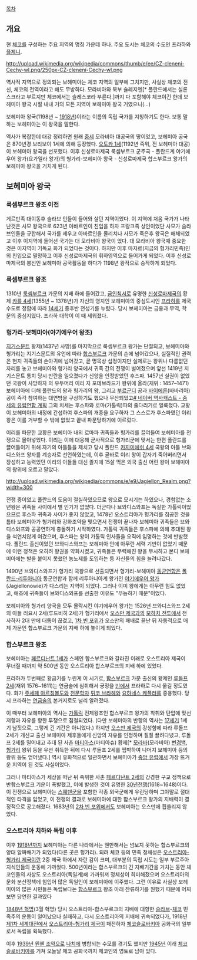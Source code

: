 [[목차]]

== 개요 == 
현 [[체코]]를 구성하는 주요 지역의 명칭 가운데 하나. 주요 도시는 체코의 수도인 프라하와 [[플제니]]. 

http://upload.wikimedia.org/wikipedia/commons/thumb/e/ee/CZ-cleneni-Cechy-wl.png/250px-CZ-cleneni-Cechy-wl.png

역사적 지역으로 정의되는 보헤미아는 체코 지역의 일부에 그치지만, 사실상 체코의 전신, 체코의 전역이라고 해도 무방하다. 모라비아와 북부 슐레지엔[* 폴란드에서는 실론스크라고 부르지만 체코에서는 슬레스코라 부른다.]까지 다 포함해야 체코이긴 한데 보헤미아 왕국 시절 내내 거의 모든 지역이 보헤미아 왕국 거였으니(...)

보헤미아 왕국(1198년 ~ [[1918년]])이라는 이름의 독립 국가를 지칭하기도 한다. 보통 말하는 보헤미아는 이 왕국을 말한다.

역사가 복잡한데 대강 정리하면 원래 [[중세]] 모라비아 대공국의 땅이었고, 보헤미아 공국은 870년경 보리보이 1세에 의해 등장했다. [[오토카 1세]](1192년 즉위, 전 보헤미아 대공)이 보헤미아 왕국을 선포했다. 이후 신성로마제국 룩셈부르크 군주국 - 폴란드계 야기에우어 왕가(요가일라 왕가)의 헝가리-보헤미아 왕국 - 신성로마제국 합스부르크 왕가의 보헤미아 왕국을 거치게 된다. 

== 보헤미아 왕국 == 
=== 룩셈부르크 왕조 이전 ===
게르만족 대이동후 슬라브 인들이 들어와 살던 지역이었다. 이 지역에 처음 국가가 나타난것은 사모 왕국으로 623년 아바르인이 친입을 하자 프랑크족 상인이었단 사모가 슬라브인들을 규합해서 국가를 세우고 아바르인을 물리치나 사모가 죽은후 왕국은 해체되었고 이후 이지역에 들어선 국가는 대 모라비아 왕국이 었다. 대 모라비아 왕국때 중요한 것은 이지역이 기독교 화가 되었다는 것이다. 하지만 이후 마자르(지금의 헝가리민족)인의 친입으로 멸망하고 이후 신성로마제국의 휘하영역으로 들어가게 되었다. 이후 신성로마제국의 봉신인 보헤미아 공국활동을 하다가 1198년 왕작으로 승작하게 되었다.
=== 룩셈부르크 왕조 ===
1310년 [[룩셈부르크]] 가문의 지배 하에 들어갔고, [[금인칙서]]로 유명한 [[신성로마제국]]의 황제 [[카를 4세]](1355년 ~ 1378년)가 자신의 영지인 보헤미아의 중심도시인 [[프라하]]를 제국 수도로 정함에 따라 [[14세기]] 중후반 전성기를 누렸다. 당시 보헤미아는 금융과 무역, 학문의 중심지였다. 프라하 대학이 이 때 세워졌다.

=== 헝가리-보헤미아(야기에우어 왕조) === 
[[지기스문트]] 황제(1437년 사망)를 마지막으로 룩셈부르크 왕가는 단절되고, 보헤미아와 헝가리는 지기스문트의 유언에 따라 [[합스부르크]] 가문의 손에 넘어갔으나, 실질적인 권력은 현지 귀족들의 손아귀에 넘어갔고, 곧 명목상 섭정이지만 실제로는 왕위나 다름없던 자리를 놓고 보헤미아와 헝가리 양국에서 귀족 간의 전쟁이 벌어졌으며 앞선 1419년 지기스문트 통치 당시 반란을 일으켰다가 신앙을 인정받았던 후스파. 1457년 실권이 없었던 국왕이 사망하자 의 우두머리 이리 지 포데브라드가 왕위에 올라(재위 : 1457–1471) 보헤미아에 더해 폴란드의 왕과 헝가리의 왕, 그리고 [[부르군디]] 공과 [[바이에른]](바바리아) 공이 즉각 참여하는 대연방을 구상하기도 했으나 무산되었고[http://navercast.naver.com/contents.nhn?rid=134&contents_id=44966 # 네이버 역사캐스트 - 중세의 유럽연합 계획] 그의 치세는 후스파와 로마(가톨릭)파의 줄다리기로 얼룩졌다. 교황이 보헤미아의 내정에 간섭하여 후스파의 개종을 요구하자 그 스스로가 후스파였던 이리 왕은 이를 거부할 수 밖에 없었고 끝내 파문당하기에 이르렀다.

이리를 파문한 교황은 보헤미아 내의 로마파 귀족들과 헝가리를 끌여들여 보헤미아를 전쟁으로 몰아넣었다. 이리는 이에 대응해 군사적으로 헝가리군에 맞서는 한편 폴란드를 끌어들이기 위해 자기의 아들들을 제치고 당시 폴란드 [[카지미에쉬 4세]] 국왕의 아들 브와디스와프 왕자를 계승자로 선언하였는데, 이후 곧바로 이리 왕이 갑자기 죽어버리면서 장성하고 능력있던 이리의 아들들 대신 졸지에 15살 먹은 외국 출신 어린 왕이 보헤미아의 왕위에 오르고 말았다.

http://upload.wikimedia.org/wikipedia/commons/e/e9/Jagiellon_Realm.png?width=300

전쟁 중이었고 폴란드의 도움이 절실하였으므로 왕으로 모시기는 하였으나, 경험없는 소년왕은 귀족들 사이에서 별 인기가 없었다. 더군다나 브와디스와프는 독실한 가톨릭이었으므로 후스파 귀족과 사이가 좋지 않았고, 1478년 오스트리아가 헝가리를 침공한 것을 틈타 보헤미아가 헝가리와 강화조약을 맺으면서 전쟁이 끝나자 보헤미아 귀족들은 브와디스와프와 공공연하게 충돌하기 시작하였다. 가톨릭 귀족들은 후스파에 의해 추대된 왕을 석연치않게 여겼으며, 후스파는 왕이 가톨릭 인사들을 요직에 임명하는 것에 반발했다. 폴란드 출신이었던 브와디스와프는 보헤미아 안에 아무런 세력 기반이 없었기 때문에 이런 정책은 오히려 왕권을 약화시켰고, 귀족들은 무력해진 왕을 무시하고 본디 보헤미아에는 발을 붙이지 못했던 농노제를 도입하는 등 자신들의 힘을 늘려나갔다.

1490년 브와디스와프가 헝가리 국왕으로 선출되면서 헝가리-보헤미아 [[동군연합]]은 [[폴란드-리투아니아]] 동군연합과 함께 리투아니아계 왕가인 [[야기에우어 왕가]](Jagiellonowie)가 다스리는 지역이 되었다. 그러나 이미 왕에게는 아무런 힘도 없었고, 애초에 귀족들이 브와디스와프를 선출한 이유도 "무능하기 때문"이었다.

보헤미아와 헝가리 양국을 모두 몰락시킨 야기에우어 왕가는 1526년 브와디스와프 2세의 아들 러요시 2세(루드비히 2세)가 헝가리에서 [[오스만 제국]]과의 [[모하치 전투]]에서 전사하자 2대 만에 대통이 끊겼고, [[1차 빈 포위]]가 오스만의 패배로 끝난 뒤 자동적으로 매제 가문인 합스부르크 가문의 지배 하에 놓이게 되었다.
 
=== 합스부르크 왕조 === 
보헤미아는 [[페르디난트 1세]]가 스페인 합스부르크와 갈라진 이래로 오스트리아 제국이 무너질 때까지 약 500년 동안 오스트리아 합스부르크의 지배 하에 있었다.

프라하가 두번째로 황금기를 누린게 이 시기로, [[합스부르크]] 가문 출신의 황제인 [[루돌프 2세]](재위 1576~1611)는 연금술에 심취해서 궁정을 [[빈]]에서 프라하로 다시 옮길 정도였다. 화가 [[주세페 아르침볼도]]와 [[천문학자]] [[튀코 브라헤]]와 [[요하네스 케플러]]를 중용했다. 당시 프라하는 [[연금술]]의 본거지로도 널리 알려졌다.

이 때부터 보헤미아의 역사는 [[가톨릭]] 전제왕조인 합스부르크 왕가의 착취와 탄압에 맞선 저항과 자유를 향한 투쟁으로 점철되었다. (다만 보헤미아의 반항의 역사는 [[17세기]] 1세기 남짓으로, 그렇게 긴 기간은 아니었다.) 하지만 [[오스만 제국]]의 강성함에 따라 루돌프 2세가 개신교 출신 보헤미아 제후들에게 신앙의 자유를 인정하며 질질 끌려다녔고, 루돌프 2세를 밀어내고 추대 된 사촌 [[마티아스]](마티아슈) 황제[* [[모라바]](모라비아) [[변경백]], [[헝가리]] 왕위 등을 우선 취득한 뒤에 다시 루돌프 2세를 핍박하여 나머지 보헤미아 등의 왕위 등도 얻어냈다.] 역시 유화책으로 일관하면서 보헤미아가 [[중앙 유럽]]에서 가장 뜨거운 지역이 된 것도 사실이었다.

그러나 마티아스가 세상을 떠난 뒤 즉위한 사촌 [[페르디난트 2세]]의 강경한 구교 정책으로 반합스부르크 기운이 폭발했고, 이에 발생한 것이 유명한 [[30년전쟁]](1618~1648)이다. 이 전쟁으로 보헤미아는 [[스웨덴]]군을 포함한 각종 외국군에게 유린당하며 그야말로 절대적인 타격을 입었고, 이 전쟁의 결과로 보헤미아에 대한 합스부르크 왕가의 지배력이 결정적으로 공고해졌다. 1683년의 [[2차 빈 포위]]에서도 보헤미아는 오스만에 휩쓸리지 않았다. 

=== 오스트리아 치하와 독립 이후 === 
이후 [[1918년]]까지 보헤미아는 다른 나라에서는 웬만해서는 넘보지 못하는 합스부르크의 양대 알짜배기가 되었다(다른 곳은 헝가리). 되려 체코 등의 민족 정체성은 [[오스트리아-헝가리 제국]]이란 2중 제국 하에서 자란 감이 크며, 대부분의 독립 시도는 일부 부르주아 지식인들의 운동에 가까웠다. 500년이라는 합스부르크의 긴 지배기간을 거치는 동안 체코인들의 사상도 오스트리아(독일계)에 가까워져 정체성이 희미해졌으며 오스트리아의 문화 분산정책에 힘입어 많은 독일인이 보헤미아에 이주했다. 그런 이유로 사실상 보헤미아의 많은 시민들은 독립보다는 [[합스부르크]] 왕조 아래 잔류하기를 원했기 때문에 어찌보면 당연한 결과였다

[[1848년 혁명]](3월 혁명) 당시 오스트리아-합스부르크의 지배에 대항한 [[슬라브]]-[[체코]] 민족주의 운동이 일어났으나 실패하고, 다시 오스트리아의 지배에 귀속되었다가, 1918년 [[제1차 세계대전]]에서 [[오스트리아-헝가리 제국]]이 패전하자 [[체코슬로바키아]] 공화국의 일부로서 독립을 획득했다.

이후 [[1939년]] [[뮌헨 조약]]으로 [[나치]]에 병합되는 수모를 겪기도 했지만 [[1945년]] 이래 [[체코슬로바키아]]를 거쳐 오늘날 체코 공화국까지 체코인의 영토로 남아 있다.
